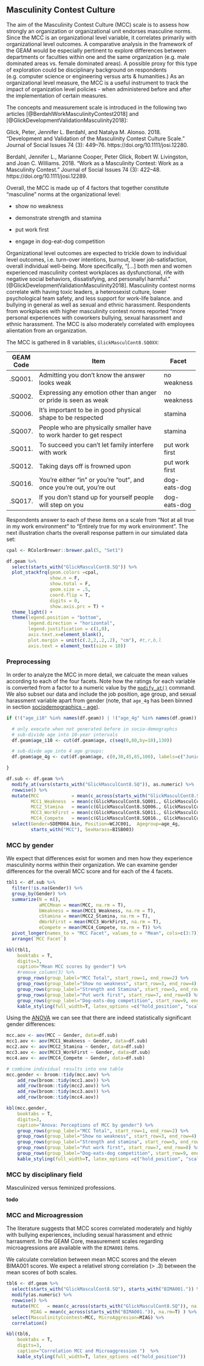 ## Masculinity Contest Culture

The aim of the Masculinity Contest Culture (MCC) scale is to assess how strongly an organization or organizational unit endorses masculine norms. Since the MCC is an organizational level variable, it correlates primarily with organizational level outcomes. A comparative analysis in the framework of the GEAM would be especially pertinent to explore differences between departments or faculties within one and the same organization (e.g. male dominated areas vs. female dominated areas). A possible proxy for this type of exploration could be disciplinary background on respondents (e.g. computer science or engineering versus arts & humanities.) As an organizational level measure, the MCC is a useful instrument to track the impact of organization level policies - when administered before and after the implementation of certain measures. 

The concepts and measurement scale is introduced in the following two articles [@BerdahlWorkMasculinityContest2018] and [@GlickDevelopmentValidationMasculinity2018]: 

Glick, Peter, Jennifer L. Berdahl, and Natalya M. Alonso. 2018. “Development and Validation of the Masculinity Contest Culture Scale.” Journal of Social Issues 74 (3): 449–76. https://doi.org/10.1111/josi.12280.

Berdahl, Jennifer L., Marianne Cooper, Peter Glick, Robert W. Livingston, and Joan C. Williams. 2018. “Work as a Masculinity Contest: Work as a Masculinity Contest.” Journal of Social Issues 74 (3): 422–48. https://doi.org/10.1111/josi.12289.

Overall, the MCC is made up of 4 factors that together constitute "masculine" norms at the organizational level: 

* show no weakness

* demonstrate strength and stamina

* put work first

* engage in dog-eat-dog competition

Organizational level outcomes are expected to trickle down to individual level outcomes, i.e. turn-over intentions, burnout, lower job-satisfaction, overall individual well-being. More specifically, "[...] both men and women experienced masculinity contest workplaces as dysfunctional, rife with negative social behaviors, dissatisfying, and personallyl harmful." [@GlickDevelopmentValidationMasculinity2018]. Masculinity contest norms correlate with having toxic leaders, a heterosexist culture, lower psychological team safety, and less support for work-life balance.  and bullying in general as well as sexual and ethnic harassment. Respondents from workplaces with higher masculinity contest norms reported "more personal experiences with coworkers bullying, sexual harassment and ethnic harassment. The MCC is also moderately correlated with employees alientation from an organization. 

The MCC is gathered in 8 variables, `GlickMasculCont8.SQ0XX`: 

+-----------------+-------------------------------------------------------------------------------+-------------------+
| GEAM Code       | Item                                                                          |   Facet           |
+=================+===============================================================================+===================+
| .SQ001.         | Admitting you don't know the answer looks weak                                |   no weakness     |
+-----------------+-------------------------------------------------------------------------------+-------------------+
| .SQ002.         | Expressing any emotion other than anger or pride is seen as weak              |   no weakness     |
+-----------------+-------------------------------------------------------------------------------+-------------------+
| .SQ006.         | It's important to be in good physical shape to be respected                   |   stamina         |
+-----------------+-------------------------------------------------------------------------------+-------------------+
| .SQ007.         | People who are physically smaller have to work harder to get respect          |   stamina         |
+-----------------+-------------------------------------------------------------------------------+-------------------+
| .SQ011.         | To succeed you can't let family interfere with work                           |  put work first   |
+-----------------+-------------------------------------------------------------------------------+-------------------+
| .SQ012.         | Taking days off is frowned upon                                               |  put work first   |
+-----------------+-------------------------------------------------------------------------------+-------------------+
| .SQ016.         | You're either "in" or you're "out", and once you're out, you're out           |  dog-eats-dog     |
+-----------------+-------------------------------------------------------------------------------+-------------------+
| .SQ017.         | If you don't stand up for yourself people will step on you                    |  dog-eats-dog     |
+-----------------+-------------------------------------------------------------------------------+-------------------+

Respondents answer to each of these items on a scale from "Not at all true in my work environment" to "Entirely true for my work environment". The next illustration charts the overall response pattern in our simulated data set: 


```r

cpal <- RColorBrewer::brewer.pal(5, "Set1")

df.geam %>% 
  select(starts_with("GlickMasculCont8.SQ")) %>% 
  plot_stackfrq(geom.colors =cpal, 
                show.n = F,
                show.total = F,
                geom.size = .5,
                coord.flip = T,
                digits = 0,
                show.axis.prc = T) +
  theme_light() + 
  theme(legend.position = "bottom", 
        legend.direction = "horizontal",
        legend.justification = c(1,0),
        axis.text.x=element_blank(),
        plot.margin = unit(c(.2,2,.2,.2), "cm"), #t,r,b,l
        axis.text = element_text(size = 10))

```


### Preprocessing

In order to analyze the MCC in more detail, we calcuate the mean values according to each of the four facets. Note how the ratings for each variable is converted from a factor to a numeric value by the [`modify_at()`](https://purrr.tidyverse.org/reference/modify.html) command. We also subset our data and include the job position, age group, and sexual harassment variable apart from gender (note, that `age_4g` has been binned in section [sociodemographics - age](#sdem-age)). 

```r

if (!("age_i10" %in% names(df.geam)) | !("age_4g" %in% names(df.geam)) ){

  # only execute when not generated before in socio-demographcs
  # sub-divide age into 10-year intervals
  df.geam$age_i10 <- cut(df.geam$age, c(seq(0,80,by=10),130))  

  # sub-divde age into 4 age groups:  
  df.geam$age_4g <- cut(df.geam$age, c(0,30,45,65,100), labels=c("Junior (<30)", "Middle (31-45)", "Senior (46-65)", "+65"))

}

```


```r

df.sub <- df.geam %>% 
  modify_at(vars(starts_with("GlickMasculCont8.SQ")), as.numeric) %>% 
  rowwise() %>% 
  mutate(MCC            = mean(c_across(starts_with("GlickMasculCont8.SQ")), na.rm = T), 
         MCC1_Weakness  = mean(c(GlickMasculCont8.SQ001., GlickMasculCont8.SQ002.), na.rm=T), 
         MCC2_Stamina   = mean(c(GlickMasculCont8.SQ006., GlickMasculCont8.SQ007.), na.rm=T), 
         MCC3_WorkFirst = mean(c(GlickMasculCont8.SQ011., GlickMasculCont8.SQ012.), na.rm=T), 
         MCC4_Compete   = mean(c(GlickMasculCont8.SQ016., GlickMasculCont8.SQ017.), na.rm=T)) %>% 
  select(Gender=SDEM004.bin, Position=WCJC001,  Agegroup=age_4g, 
         starts_with("MCC"), SexHarass=BISB003)

```


### MCC by gender 

We expect that differences exist for women and men how they experience masculinity norms within their organization. We can examine gender differences for the overall MCC score and for each of the 4 facets. 

```r
tbl1 <- df.sub %>% 
  filter(!is.na(Gender)) %>% 
  group_by(Gender) %>% 
  summarize(N = n(),
            aMCCMean = mean(MCC, na.rm = T), 
            bWeakness = mean(MCC1_Weakness, na.rm = T), 
            cStamina = mean(MCC2_Stamina, na.rm = T),
            dWorkFirst = mean(MCC3_WorkFirst, na.rm = T),
            eCompete = mean(MCC4_Compete, na.rm = T)) %>% 
  pivot_longer(names_to = "MCC Facet", values_to = "Mean", cols=c(3:7)) %>% 
  arrange(`MCC Facet`) 

kbl(tbl1, 
    booktabs = T,
    digits=3, 
    caption="Mean MCC scores by gender") %>%
    #remove_column(3) %>% 
    group_rows(group_label="MCC Total", start_row=1, end_row=2) %>%
    group_rows(group_label="Show no weakness", start_row=3, end_row=4) %>%
    group_rows(group_label="Strength and Stamina", start_row=5, end_row=6) %>%
    group_rows(group_label="Put work first", start_row=7, end_row=8) %>%
    group_rows(group_label="Dog-eats-dog competition", start_row=9, end_row=10) %>% 
    kable_styling(full_width=T, latex_options =c("hold_position", "scale_down"))

```


Using the [ANOVA](#anova) we can see that there are indeed statistically significant gender differences:  

```r
mcc.aov <- aov(MCC ~ Gender, data=df.sub)
mcc1.aov <- aov(MCC1_Weakness ~ Gender, data=df.sub)
mcc2.aov <- aov(MCC2_Stamina ~ Gender, data=df.sub)
mcc3.aov <- aov(MCC3_WorkFirst ~ Gender, data=df.sub)
mcc4.aov <- aov(MCC4_Compete ~ Gender, data=df.sub)

# combine individual results into one table
mcc.gender <- broom::tidy(mcc.aov) %>% 
    add_row(broom::tidy(mcc1.aov)) %>% 
    add_row(broom::tidy(mcc2.aov)) %>% 
    add_row(broom::tidy(mcc3.aov)) %>% 
    add_row(broom::tidy(mcc4.aov)) 

```



```r
kbl(mcc.gender, 
    booktabs = T, 
    digits=3, 
    caption="Anova: Perceptions of MCC by gender") %>%
    group_rows(group_label="MCC Total", start_row=1, end_row=2) %>%
    group_rows(group_label="Show no weakness", start_row=3, end_row=4) %>%
    group_rows(group_label="Strength and stamina", start_row=5, end_row=6) %>%
    group_rows(group_label="Put work first", start_row=7, end_row=8) %>%
    group_rows(group_label="Dog-eats-dog competition", start_row=9, end_row=10) %>%
    kable_styling(full_width=T, latex_options =c("hold_position", "scale_down"))
```


### MCC by disciplinary field

Masculinized versus feminized professions. 

**todo** 


### MCC and Microagression 

The literature suggests that MCC scores correlated moderately and highly with bullying experiences, including sexual harassment and ethnic harrasment. In the GEAM Core, measurement scales regarding microagressions are available with the `BIMA001` items. 

We calculate correlation between mean MCC scores and the eleven BIMA001 scores. We expect a relativel strong correlation (> .3) between the mean scores of both scales. 


```r


tbl6 <- df.geam %>% 
  select(starts_with("GlickMasculCont8.SQ"), starts_with("BIMA001.")) %>% 
  modify(as.numeric) %>% 
  rowwise() %>% 
  mutate(MCC   = mean(c_across(starts_with("GlickMasculCont8.SQ")), na.rm = T), 
         MIAG = mean(c_across(starts_with("BIMA001.")), na.rm=T) ) %>% 
  select(MasculinityCcontest=MCC, MicroAggresion=MIAG) %>% 
  correlation()

```



```r

kbl(tbl6,
    booktabs = T, 
    digits=3, 
    caption="Correlation MCC and Microaggression ")  %>% 
    kable_styling(full_width=T, latex_options =c("hold_position"))

```


\newpage


